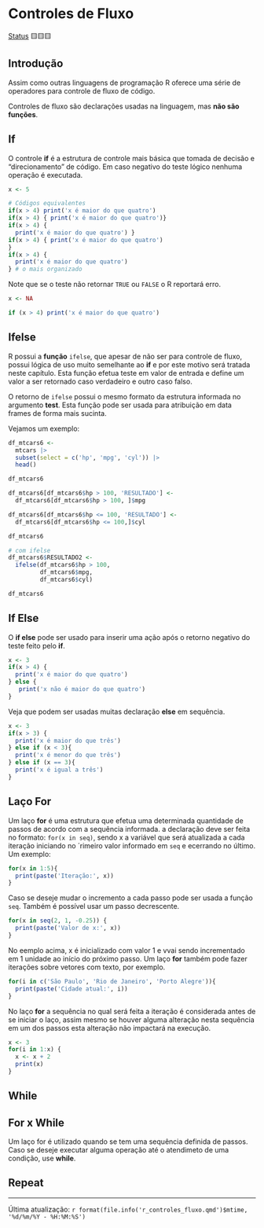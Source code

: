 # Controles de Fluxo

[Status](convencoes.html#status-do-material) 🟨🟨🟨

## Introdução

Assim como outras linguagens de programação R oferece uma série de operadores para controle de fluxo de código.

::: callout-note
Controles de fluxo são declarações usadas na linguagem, mas **não são funções**.
:::

## If

O controle **if** é a estrutura de controle mais básica que tomada de decisão e "direcionamento" de código. Em caso negativo do teste lógico nenhuma operação é executada.

```r
x <- 5

# Códigos equivalentes
if(x > 4) print('x é maior do que quatro')
if(x > 4) { print('x é maior do que quatro')}
if(x > 4) {
  print('x é maior do que quatro') }
if(x > 4) { print('x é maior do que quatro')
}
if(x > 4) {
  print('x é maior do que quatro')
} # o mais organizado
```

Note que se o teste não retornar `TRUE` ou `FALSE` o R reportará erro.

```r
x <- NA

if (x > 4) print('x é maior do que quatro')
```

## Ifelse

R possui a **função** `ifelse`, que apesar de não ser para controle de fluxo, possui lógica de uso muito semelhante ao **if** e por este motivo será tratada neste capítulo. Esta função efetua teste em valor de entrada e define um valor a ser retornado caso verdadeiro e outro caso falso.

O retorno de `ifelse` possui o mesmo formato da estrutura informada no argumento **test**. Esta função pode ser usada para atribuição em data frames de forma mais sucinta.

Vejamos um exemplo:

```r
df_mtcars6 <-
  mtcars |> 
  subset(select = c('hp', 'mpg', 'cyl')) |> 
  head()

df_mtcars6                 

df_mtcars6[df_mtcars6$hp > 100, 'RESULTADO'] <-
  df_mtcars6[df_mtcars6$hp > 100, ]$mpg

df_mtcars6[df_mtcars6$hp <= 100, 'RESULTADO'] <-
  df_mtcars6[df_mtcars6$hp <= 100,]$cyl

df_mtcars6

# com ifelse
df_mtcars6$RESULTADO2 <- 
  ifelse(df_mtcars6$hp > 100, 
         df_mtcars6$mpg, 
         df_mtcars6$cyl)

df_mtcars6
```

## If Else

O **if else** pode ser usado para inserir uma ação após o retorno negativo do teste feito pelo **if**.

```r
x <- 3
if(x > 4) {
  print('x é maior do que quatro')
} else {
   print('x não é maior do que quatro')
}
```

Veja que podem ser usadas muitas declaração **else** em sequência.

```r
x <- 3
if(x > 3) {
  print('x é maior do que três')
} else if (x < 3){
  print('x é menor do que três')
} else if (x == 3){
  print('x é igual a três')
}
```

## Laço For

Um laço **for** é uma estrutura que efetua uma determinada quantidade de passos de acordo com a sequência informada. a declaração deve ser feita no formato: `for(x in seq)`, sendo x a variável que será atualizada a cada iteração iniciando no ´rimeiro valor informado em `seq` e ecerrando no último. Um exemplo:

```r
for(x in 1:5){
  print(paste('Iteração:', x))
}
```

Caso se deseje mudar o incremento a cada passo pode ser usada a função `seq`. Também é possível usar um passo decrescente.

```r
for(x in seq(2, 1, -0.25)) {
  print(paste('Valor de x:', x))
}
```

No eemplo acima, x é inicializado com valor 1 e vvai sendo incrementado em 1 unidade ao início do próximo passo. Um laço **for** também pode fazer iterações sobre vetores com texto, por exemplo.

```r
for(i in c('São Paulo', 'Rio de Janeiro', 'Porto Alegre')){
  print(paste('Cidade atual:', i))
}

```

No laço **for** a sequência no qual será feita a iteração é considerada antes de se iniciar o laço, assim mesmo se houver alguma alteração nesta sequência em um dos passos esta alteração não impactará na execução.

```r
x <- 3
for(i in 1:x) {
  x <- x + 2
  print(x)
}
```

## While

::: callout-note
## For x While

Um laço for é utilizado quando se tem uma sequência definida de passos. Caso se deseje executar alguma operação até o atendimeto de uma condição, use **while**.
:::

## Repeat

------------------------------------------------------------------------

Última atualização: `r format(file.info('r_controles_fluxo.qmd')$mtime, '%d/%m/%Y - %H:%M:%S')`
